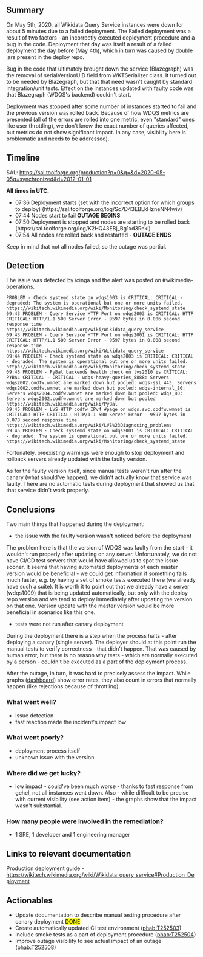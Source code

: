 {{irdoc|status=review}} <!--
The status field should be one of:
* {{irdoc|status=draft}} - Initial status. When you're happy with the state of your draft, change it to {{tl|irdoc-review}}.
* {{irdoc|status=review}} - The incident review working group will contact you then to finalise the report. See also the steps on [[Incident documentation]].
* {{irdoc|status=final}}
-->

== Summary ==
On May 5th, 2020, all Wikidata Query Service instances were down for about 5 minutes due to a failed deployment. The Failed deployment was a result of two factors - an incorrectly executed deployment procedure and a bug in the code. Deployment that day was itself a result of a failed deployment the day before (May 4th), which in turn was caused by double jars present in the deploy repo.

Bug in the code that ultimately brought down the service (Blazegraph) was the removal of serialVersionUID field from WKTSerializer class. It turned out to be needed by Blazegraph, but that that need wasn't caught by standard integration/unit tests. Effect on the instances updated with faulty code was that Blazegraph (WDQS's backend) couldn't start.

Deployment was stopped after some number of instances started to fail and the previous version was rolled back. Because of how WDQS metrics are presented (all of the errors are rolled into one metric, even "standard" ones like user throttling), we don't know the exact number of queries affected, but metrics do not show significant impact. In any case, visibility here is problematic and needs to be addressed).
{{TOC|align=right}}

== Timeline ==
SAL: https://sal.toolforge.org/production?p=0&q=&d=2020-05-05q=synchronized&d=2012-01-01

'''All times in UTC.'''

* 07:36 Deployment starts (set with the incorrect option for which groups to deploy) (https://sal.toolforge.org/log/Sc7D43EBLkHzneNN4wiv)
* 07:44 Nodes start to fail '''OUTAGE BEGINS'''
* 07:50 Deployment is stopped and nodes are starting to be rolled back (https://sal.toolforge.org/log/K2HQ43EBj_Bg1xd3Reki)
* 07:54 All nodes are rolled back and restarted - '''OUTAGE ENDS'''

Keep in mind that not all nodes failed, so the outage was partial.

== Detection ==

The issue was detected by icinga and the alert was posted on #wikimedia-operations. 
 <pre class="mw-collapsible mw-collapsed">PROBLEM - Check systemd state on wdqs1003 is CRITICAL: CRITICAL - degraded: The system is operational but one or more units failed. https://wikitech.wikimedia.org/wiki/Monitoring/check_systemd_state
09:43 PROBLEM - Query Service HTTP Port on wdqs2003 is CRITICAL: HTTP CRITICAL: HTTP/1.1 500 Server Error - 9597 bytes in 0.006 second response time https://wikitech.wikimedia.org/wiki/Wikidata_query_service
09:43 PROBLEM - Query Service HTTP Port on wdqs2001 is CRITICAL: HTTP CRITICAL: HTTP/1.1 500 Server Error - 9597 bytes in 0.008 second response time https://wikitech.wikimedia.org/wiki/Wikidata_query_service
09:44 PROBLEM - Check systemd state on wdqs2003 is CRITICAL: CRITICAL - degraded: The system is operational but one or more units failed. https://wikitech.wikimedia.org/wiki/Monitoring/check_systemd_state
09:45 PROBLEM - PyBal backends health check on lvs2010 is CRITICAL: PYBAL CRITICAL - CRITICAL - wdqs-heavy-queries_8888: Servers wdqs2002.codfw.wmnet are marked down but pooled: wdqs-ssl_443: Servers wdqs2002.codfw.wmnet are marked down but pooled: wdqs-internal_80: Servers wdqs2004.codfw.wmnet are marked down but pooled: wdqs_80: Servers wdqs2002.codfw.wmnet are marked down but pooled https://wikitech.wikimedia.org/wiki/PyBal
09:45 PROBLEM - LVS HTTP codfw IPv4 #page on wdqs.svc.codfw.wmnet is CRITICAL: HTTP CRITICAL: HTTP/1.1 500 Server Error - 9597 bytes in 0.078 second response time https://wikitech.wikimedia.org/wiki/LVS%23Diagnosing_problems
09:45 PROBLEM - Check systemd state on wdqs2001 is CRITICAL: CRITICAL - degraded: The system is operational but one or more units failed. https://wikitech.wikimedia.org/wiki/Monitoring/check_systemd_state</pre>

Fortunately, preexisting warnings were enough to stop deployment and rollback servers already updated with the faulty version.

As for the faulty version itself, since manual tests weren't run after the canary (what should've happen), we didn't actually know that service was faulty. There are no automatic tests during deployment that showed us that that service didn't work properly.

== Conclusions ==
Two main things that happened during the deployment:
* the issue with the faulty version wasn't noticed before the deployment
The problem here is that the version of WDQS was faulty from the start - it wouldn't run properly after updating on any server. Unfortunately, we do not have CI/CD test servers that would have allowed us to spot the issue sooner. It seems that having automated deployments of each master version would be beneficial - we could get information if something fails much faster, e.g. by having a set of smoke tests executed there (we already have such a suite). It is worth it to point out that we already have a server (wdqs1009) that is being updated automatically, but only with the deploy repo version and we tend to deploy immediately after updating the version on that one. Version update with the master version would be more beneficial in scenarios like this one.
* tests were not run after canary deployment
During the deployment there is a step when the process halts - after deploying a canary (single server). The deployer should at this point run the manual tests to verify correctness - that didn't happen. That was caused by human error, but there is no reason why tests - which are normally executed by a person - couldn't be executed as a part of the deployment process.

After the outage, in turn, it was hard to precisely assess the impact. While graphs ([https://grafana.wikimedia.org/d/000000489/wikidata-query-service?orgId=1&var-cluster_name=wdqs&refresh=1m dashboard]) show error rates, they also count in errors that normally happen (like rejections because of throttling).

=== What went well? ===
* issue detection
* fast reaction made the incident's impact low

=== What went poorly? ===
* deployment process itself
* unknown issue with the version

=== Where did we get lucky? ===
* low impact - could've been much worse - thanks to fast response from gehel, not all instances went down. Also - while difficult to be precise with current visibility (see action item) - the graphs show that the impact wasn't substantial.

=== How many people were involved in the remediation? ===
* 1 SRE, 1 developer and 1 engineering manager

== Links to relevant documentation ==

Production deployment guide - https://wikitech.wikimedia.org/wiki/Wikidata_query_service#Production_Deployment

== Actionables ==

* Update documentation to describe manual testing procedure after canary deployment <mark>DONE</mark>
* Create automatically updated CI test environment ([[phab:T252503]])
* Include smoke tests as a part of deployment procedure ([[phab:T252504]])
* Improve outage visibility to see actual impact of an outage ([[phab:T252508]])
